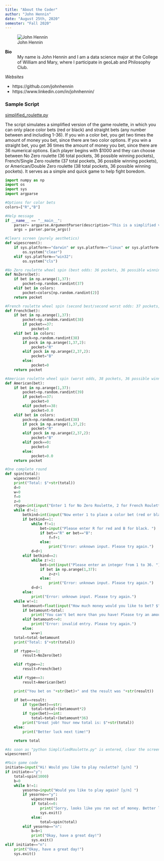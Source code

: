 ```yaml
---
title: "About the Coder"
author: "John Hennin"
date: "August 25th, 2020"
semester: "Fall 2020"
---
```


![John Hennin](https://www.wm.edu/as/data-science/researchlabs/geolab/images/spring-2020/hennin_john)

**Bio**
: My name is John Hennin and I am a data science major at the College of William and Mary, where I participate in geoLab and Philosophy Club.

*Websites*

* https://github.com/johnhennin
* https://www.linkedin.com/in/johnhennin/

### Sample Script
[simplified_roulette.py](scripts/simplified_roulette.py)

The script simulates a simplified version of the game roulette, in which you can only place color bets (red or black) and straight bets (any number between and including 1-36). If you win a color bet, you get two times the amount of money you bet, since there are two color options. If you win a straight bet, you get 36 times the amount of money you bet, since there are 36 numerical options. Each player begins with $1000 and they can choose between No Zero roulette (36 total pockets, 36 possible winning pockets), French/Single Zero roulette (37 total pockets, 36 possible winning pockets), or American/Double Zero roulette (38 total pockets, 36 possible winning pockets). It serves as a simple and quick game to help fight boredom.

``` python
import numpy as np
import os
import sys
import argparse

#Options for color bets
colors=["R","B"]

#Help message
if __name__ == "__main__":
    parser= argparse.ArgumentParser(description="This is a simplified version of standard roulette. You can only place straight bets and color bets. Follow the prompts and enjoy!")
    args = parser.parse_args()

#Clears screen (purely aesthetics)
def wipescreen():
    if sys.platform=="darwin" or sys.platform=="linux" or sys.platform=="linux2":
        os.system("clear")
    elif sys.platform=="win32":
        os.system("cls")

#No Zero roulette wheel spin (best odds: 36 pockets, 36 possible winning pockets)
def NoZero(bet):
    if bet in np.arange(1,37):
        pocket=np.random.randint(37)
    elif bet in colors:
        pocket=colors[np.random.randint(2)]
    return pocket

#French roulette wheel spin (second best/second worst odds: 37 pockets, 36 possible winning pockets)
def French(bet):
    if bet in np.arange(1,37):
        pocket=np.random.randint(38)
        if pocket==37:
            pocket=0
    elif bet in colors:
        pock=np.random.randint(38)
        if pock in np.arange(1,37,2):
            pocket="R"
        elif pock in np.arange(2,37,2):
            pocket="B"
        else:
            pocket=0
    return pocket

#American roulette wheel spin (worst odds, 38 pockets, 36 possible winning pockets)
def American(bet):
    if bet in np.arange(1,37):
        pocket=np.random.randint(39)
        if pocket==37:
            pocket=0
        elif pocket==38:
            pocket=0.0
    elif bet in colors:
        pock=np.random.randint(38)
        if pock in np.arange(1,37,2):
            pocket="R"
        elif pock in np.arange(2,37,2):
            pocket="B"
        elif pock==0:
            pocket=0
        else:
            pocket=0.0
    return pocket

#One complete round
def spin(total):
    wipescreen()
    print("Total: $"+str(total))
    d=0
    w=0
    f=0
    z=0
    rtype=int(input("Enter 1 for No Zero Roulette, 2 for French Roulette (Single Zero), and 3 for American Roulette (Double Zero). "))
    while d!=1:
        betkind=int(input("Now enter 1 to place a color bet (red or black) and 2 to place a straight bet (any integer from 1 to 36). "))
        if betkind==1:
            while f!=1:
                bet=input("Please enter R for red and B for black. ")
                if bet=="R" or bet=="B":
                    f=f+1
                else:
                    print("Error: unknown input. Please try again.")
            d=d+1
        elif betkind==2:
            while z!=1:
                bet=int(input("Please enter an integer from 1 to 36. "))
                if bet in np.arange(1,37):
                    z=z+1
                else:
                    print("Error: unknown input. Please try again.")
            d=d+1
        else:
            print("Error: unknown input. Please try again.")
    while w!=1:
        betamount=float(input("How much money would you like to bet? $"))
        if betamount>total:
            print("You can't bet more than you have! Please try an amount less than "+str(total))
        elif betamount<=0:
            print("Error: invalid entry. Please try again.")
        else:
            w=w+1
    total=total-betamount
    print("Total: $"+str(total))

    if rtype==1:
        result=NoZero(bet)

    elif rtype==2:
        result=French(bet)

    elif rtype==3:
        result=American(bet)

    print("You bet on "+str(bet)+" and the result was "+str(result))

    if bet==result:
        if type(bet)==str:
            total=total+(betamount*2)
        if type(bet)==int:
            total=total+(betamount*36)
        print("Great job! Your new total is: $"+str(total))
    else:
        print("Better luck next time!")

    return total

#As soon as "python SimplifiedRoulette.py" is entered, clear the screen for game
wipescreen()

#Main game code
initiate=input("Hi! Would you like to play roulette? [y/n] ")
if initiate=="y":
    total=spin(1000)
    b=0
    while b!=1:
        yesorno=input("Would you like to play again? [y/n] ")
        if yesorno=="y":
            wipescreen()
            if total<=0:
                print("Sorry, looks like you ran out of money. Better luck next time!")
                sys.exit()
            else:
                total=spin(total)
        elif yesorno=="n":
            b=b+1
            print("Okay, have a great day!")
            sys.exit()
elif initiate=="n":
    print("Okay, have a great day!")
    sys.exit()
```
